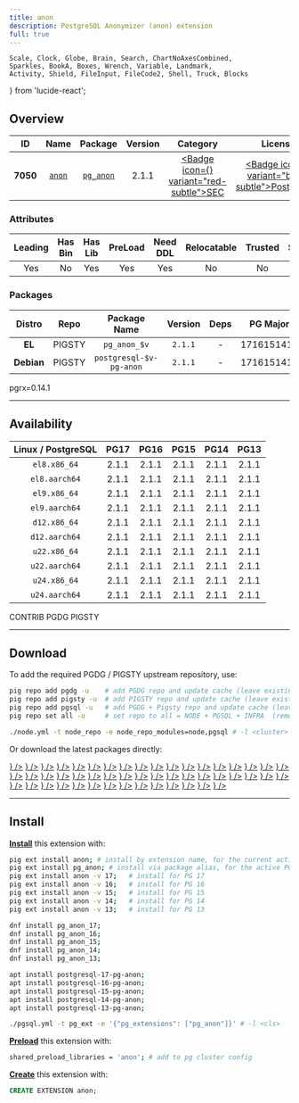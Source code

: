 ```yaml
---
title: anon
description: PostgreSQL Anonymizer (anon) extension
full: true
---
```


    Scale, Clock, Globe, Brain, Search, ChartNoAxesCombined,
    Sparkles, BookA, Boxes, Wrench, Variable, Landmark,
    Activity, Shield, FileInput, FileCode2, Shell, Truck, Blocks
} from 'lucide-react';

## Overview

| <TooltipIconButton tooltip="Extension unique identifier" side="top">ID</TooltipIconButton> | <TooltipIconButton tooltip="Extension name" side="top">Name</TooltipIconButton> | <TooltipIconButton tooltip="Package name for installation" side="top">Package</TooltipIconButton> | <TooltipIconButton tooltip="Latest available extension version" side="top">Version</TooltipIconButton> | <TooltipIconButton tooltip="Extension category" side="top">Category</TooltipIconButton> | <TooltipIconButton tooltip="Open source license" side="top">License</TooltipIconButton> | <TooltipIconButton tooltip="Programming language" side="top">Lang</TooltipIconButton> |
|:--------:|:--------:|:----------:|:--------------:|:---------------------------------------:|:------------------------------------------------------:|:----:|
| **7050** | [`anon`](https://gitlab.com/dalibo/postgresql_anonymizer/) | [`pg_anon`](/ext/anon) | 2.1.1 | <a href="/ext/sec" className="no-underline"><Badge icon={<Shield />} variant="red-subtle">SEC</Badge></a> | <a href="/ext/list/license#postgresql" className="no-underline"><Badge icon={<Scale />} variant="blue-subtle">PostgreSQL</Badge></a> | <a href="/ext/list/lang#rust"><Badge icon={<FileCode2 />} variant="amber-subtle">Rust</Badge></a> |

### Attributes

| <TooltipIconButton tooltip="The Primary Leading extension in the Package" side="top">Leading</TooltipIconButton> | <TooltipIconButton tooltip="Contains binary utils" side="top">Has Bin</TooltipIconButton> | <TooltipIconButton tooltip="Contains .so shared library files" side="top">Has Lib</TooltipIconButton> | <TooltipIconButton tooltip="Requires preloading via shared_preload_libraries" side="top">PreLoad</TooltipIconButton> | <TooltipIconButton tooltip="Requires CREATE EXTENSION DDL command" side="top">Need DDL</TooltipIconButton> | <TooltipIconButton tooltip="Can be installed in any schema" side="top">Relocatable</TooltipIconButton> | <TooltipIconButton tooltip="Can be created by non-superuser" side="top">Trusted</TooltipIconButton> | <TooltipIconButton tooltip="Schemas used by this extension" side="top">Schemas</TooltipIconButton> |
|:-------:|:-------:|:-------:|:-------:|:--------:|:-----------:|:-------:|:-------:|
| Yes | No | Yes | Yes | Yes | No | No | `anon` |

### Packages

| <TooltipIconButton tooltip="Linux distribution family, EL or Debian" side="top">Distro</TooltipIconButton> | <TooltipIconButton tooltip="Package repository" side="top">Repo</TooltipIconButton> | <TooltipIconButton tooltip="The RPM/DEB Package Name Pattern (replace $v with real pg major)" side="top">Package Name</TooltipIconButton> | <TooltipIconButton tooltip="Latest package version" side="top">Version</TooltipIconButton> | <TooltipIconButton tooltip="RPM/DEB Package dependencies" side="top">Deps</TooltipIconButton> | <TooltipIconButton tooltip="Available in these PostgreSQL Major Versions" side="top">PG Major</TooltipIconButton> |
|:----------:|:--------:|:------------------------:|:-----------:|:------------:|:------------------:|
|   **EL**   | <Badge variant="amber-subtle"><span className="font-bold">PIGSTY</span></Badge> | `pg_anon_$v` | `2.1.1` | - | <Badge variant="green-subtle">17</Badge><Badge variant="green-subtle">16</Badge><Badge variant="green-subtle">15</Badge><Badge variant="green-subtle">14</Badge><Badge variant="green-subtle">13</Badge> |
| **Debian** | <Badge variant="amber-subtle"><span className="font-bold">PIGSTY</span></Badge> | `postgresql-$v-pg-anon` | `2.1.1` | - | <Badge variant="green-subtle">17</Badge><Badge variant="green-subtle">16</Badge><Badge variant="green-subtle">15</Badge><Badge variant="green-subtle">14</Badge><Badge variant="green-subtle">13</Badge> |


<Callout title="Comments" type="info">
    pgrx=0.14.1
</Callout>


------

## Availability

| <TooltipIconButton tooltip="Linux Distro Arch / PostgreSQL Major Version" side="top">Linux / PostgreSQL </TooltipIconButton> | **PG17** | **PG16** | **PG15** | **PG14** | **PG13** |
|:-----:|:-----:|:-----:|:-----:|:-----:|:-----:|
| `el8.x86_64` | <Badge variant="amber-subtle">2.1.1</Badge> | <Badge variant="amber-subtle">2.1.1</Badge> | <Badge variant="amber-subtle">2.1.1</Badge> | <Badge variant="amber-subtle">2.1.1</Badge> | <Badge variant="amber-subtle">2.1.1</Badge> |
| `el8.aarch64` | <Badge variant="amber-subtle">2.1.1</Badge> | <Badge variant="amber-subtle">2.1.1</Badge> | <Badge variant="amber-subtle">2.1.1</Badge> | <Badge variant="amber-subtle">2.1.1</Badge> | <Badge variant="amber-subtle">2.1.1</Badge> |
| `el9.x86_64` | <Badge variant="amber-subtle">2.1.1</Badge> | <Badge variant="amber-subtle">2.1.1</Badge> | <Badge variant="amber-subtle">2.1.1</Badge> | <Badge variant="amber-subtle">2.1.1</Badge> | <Badge variant="amber-subtle">2.1.1</Badge> |
| `el9.aarch64` | <Badge variant="amber-subtle">2.1.1</Badge> | <Badge variant="amber-subtle">2.1.1</Badge> | <Badge variant="amber-subtle">2.1.1</Badge> | <Badge variant="amber-subtle">2.1.1</Badge> | <Badge variant="amber-subtle">2.1.1</Badge> |
| `d12.x86_64` | <Badge variant="amber-subtle">2.1.1</Badge> | <Badge variant="amber-subtle">2.1.1</Badge> | <Badge variant="amber-subtle">2.1.1</Badge> | <Badge variant="amber-subtle">2.1.1</Badge> | <Badge variant="amber-subtle">2.1.1</Badge> |
| `d12.aarch64` | <Badge variant="amber-subtle">2.1.1</Badge> | <Badge variant="amber-subtle">2.1.1</Badge> | <Badge variant="amber-subtle">2.1.1</Badge> | <Badge variant="amber-subtle">2.1.1</Badge> | <Badge variant="amber-subtle">2.1.1</Badge> |
| `u22.x86_64` | <Badge variant="amber-subtle">2.1.1</Badge> | <Badge variant="amber-subtle">2.1.1</Badge> | <Badge variant="amber-subtle">2.1.1</Badge> | <Badge variant="amber-subtle">2.1.1</Badge> | <Badge variant="amber-subtle">2.1.1</Badge> |
| `u22.aarch64` | <Badge variant="amber-subtle">2.1.1</Badge> | <Badge variant="amber-subtle">2.1.1</Badge> | <Badge variant="amber-subtle">2.1.1</Badge> | <Badge variant="amber-subtle">2.1.1</Badge> | <Badge variant="amber-subtle">2.1.1</Badge> |
| `u24.x86_64` | <Badge variant="amber-subtle">2.1.1</Badge> | <Badge variant="amber-subtle">2.1.1</Badge> | <Badge variant="amber-subtle">2.1.1</Badge> | <Badge variant="amber-subtle">2.1.1</Badge> | <Badge variant="amber-subtle">2.1.1</Badge> |
| `u24.aarch64` | <Badge variant="amber-subtle">2.1.1</Badge> | <Badge variant="amber-subtle">2.1.1</Badge> | <Badge variant="amber-subtle">2.1.1</Badge> | <Badge variant="amber-subtle">2.1.1</Badge> | <Badge variant="amber-subtle">2.1.1</Badge> |

<Badge variant="green-subtle"><span className="font-black">CONTRIB</span></Badge> <Badge variant="blue-subtle"><span className="font-black">PGDG</span></Badge> <Badge variant="amber-subtle"><span className="font-black">PIGSTY</span></Badge>

------

## Download

To add the required PGDG / PIGSTY upstream repository, use:

```bash tab="pig"
pig repo add pgdg -u    # add PGDG repo and update cache (leave existing repos)
pig repo add pigsty -u  # add PIGSTY repo and update cache (leave existing repos)
pig repo add pgsql -u   # add PGDG + Pigsty repo and update cache (leave existing repos)
pig repo set all -u     # set repo to all = NODE + PGSQL + INFRA  (remove existing repos)
```
```bash tab="pigsty"
./node.yml -t node_repo -e node_repo_modules=node,pgsql # -l <cluster>
```

Or download the latest packages directly:

<Files>
    <Folder name="el8.x86_64">
        <a href="https://repo.pigsty.io/yum/pgsql/el8.x86_64/pg_anon_17-2.1.1-1PIGSTY.el8.x86_64.rpm"><File name="pg_anon_17-2.1.1-1PIGSTY.el8.x86_64.rpm" icon={<Package className="text-emerald-500" />} /></a>
        <a href="https://repo.pigsty.io/yum/pgsql/el8.x86_64/pg_anon_16-2.1.1-1PIGSTY.el8.x86_64.rpm"><File name="pg_anon_16-2.1.1-1PIGSTY.el8.x86_64.rpm" icon={<Package className="text-emerald-500" />} /></a>
        <a href="https://repo.pigsty.io/yum/pgsql/el8.x86_64/pg_anon_15-2.1.1-1PIGSTY.el8.x86_64.rpm"><File name="pg_anon_15-2.1.1-1PIGSTY.el8.x86_64.rpm" icon={<Package className="text-emerald-500" />} /></a>
        <a href="https://repo.pigsty.io/yum/pgsql/el8.x86_64/pg_anon_14-2.1.1-1PIGSTY.el8.x86_64.rpm"><File name="pg_anon_14-2.1.1-1PIGSTY.el8.x86_64.rpm" icon={<Package className="text-emerald-500" />} /></a>
        <a href="https://repo.pigsty.io/yum/pgsql/el8.x86_64/pg_anon_13-2.1.1-1PIGSTY.el8.x86_64.rpm"><File name="pg_anon_13-2.1.1-1PIGSTY.el8.x86_64.rpm" icon={<Package className="text-emerald-500" />} /></a>
    </Folder>
    <Folder name="el8.aarch64">
        <a href="https://repo.pigsty.io/yum/pgsql/el8.aarch64/pg_anon_17-2.1.1-1PIGSTY.el8.aarch64.rpm"><File name="pg_anon_17-2.1.1-1PIGSTY.el8.aarch64.rpm" icon={<Package className="text-orange-500" />} /></a>
        <a href="https://repo.pigsty.io/yum/pgsql/el8.aarch64/pg_anon_16-2.1.1-1PIGSTY.el8.aarch64.rpm"><File name="pg_anon_16-2.1.1-1PIGSTY.el8.aarch64.rpm" icon={<Package className="text-orange-500" />} /></a>
        <a href="https://repo.pigsty.io/yum/pgsql/el8.aarch64/pg_anon_15-2.1.1-1PIGSTY.el8.aarch64.rpm"><File name="pg_anon_15-2.1.1-1PIGSTY.el8.aarch64.rpm" icon={<Package className="text-orange-500" />} /></a>
        <a href="https://repo.pigsty.io/yum/pgsql/el8.aarch64/pg_anon_14-2.1.1-1PIGSTY.el8.aarch64.rpm"><File name="pg_anon_14-2.1.1-1PIGSTY.el8.aarch64.rpm" icon={<Package className="text-orange-500" />} /></a>
        <a href="https://repo.pigsty.io/yum/pgsql/el8.aarch64/pg_anon_13-2.1.1-1PIGSTY.el8.aarch64.rpm"><File name="pg_anon_13-2.1.1-1PIGSTY.el8.aarch64.rpm" icon={<Package className="text-orange-500" />} /></a>
    </Folder>
    <Folder name="el9.x86_64">
        <a href="https://repo.pigsty.io/yum/pgsql/el9.x86_64/pg_anon_17-2.1.1-1PIGSTY.el9.x86_64.rpm"><File name="pg_anon_17-2.1.1-1PIGSTY.el9.x86_64.rpm" icon={<Package className="text-emerald-500" />} /></a>
        <a href="https://repo.pigsty.io/yum/pgsql/el9.x86_64/pg_anon_16-2.1.1-1PIGSTY.el9.x86_64.rpm"><File name="pg_anon_16-2.1.1-1PIGSTY.el9.x86_64.rpm" icon={<Package className="text-emerald-500" />} /></a>
        <a href="https://repo.pigsty.io/yum/pgsql/el9.x86_64/pg_anon_15-2.1.1-1PIGSTY.el9.x86_64.rpm"><File name="pg_anon_15-2.1.1-1PIGSTY.el9.x86_64.rpm" icon={<Package className="text-emerald-500" />} /></a>
        <a href="https://repo.pigsty.io/yum/pgsql/el9.x86_64/pg_anon_14-2.1.1-1PIGSTY.el9.x86_64.rpm"><File name="pg_anon_14-2.1.1-1PIGSTY.el9.x86_64.rpm" icon={<Package className="text-emerald-500" />} /></a>
        <a href="https://repo.pigsty.io/yum/pgsql/el9.x86_64/pg_anon_13-2.1.1-1PIGSTY.el9.x86_64.rpm"><File name="pg_anon_13-2.1.1-1PIGSTY.el9.x86_64.rpm" icon={<Package className="text-emerald-500" />} /></a>
    </Folder>
    <Folder name="el9.aarch64">
        <a href="https://repo.pigsty.io/yum/pgsql/el9.aarch64/pg_anon_17-2.1.1-1PIGSTY.el9.aarch64.rpm"><File name="pg_anon_17-2.1.1-1PIGSTY.el9.aarch64.rpm" icon={<Package className="text-orange-500" />} /></a>
        <a href="https://repo.pigsty.io/yum/pgsql/el9.aarch64/pg_anon_16-2.1.1-1PIGSTY.el9.aarch64.rpm"><File name="pg_anon_16-2.1.1-1PIGSTY.el9.aarch64.rpm" icon={<Package className="text-orange-500" />} /></a>
        <a href="https://repo.pigsty.io/yum/pgsql/el9.aarch64/pg_anon_15-2.1.1-1PIGSTY.el9.aarch64.rpm"><File name="pg_anon_15-2.1.1-1PIGSTY.el9.aarch64.rpm" icon={<Package className="text-orange-500" />} /></a>
        <a href="https://repo.pigsty.io/yum/pgsql/el9.aarch64/pg_anon_14-2.1.1-1PIGSTY.el9.aarch64.rpm"><File name="pg_anon_14-2.1.1-1PIGSTY.el9.aarch64.rpm" icon={<Package className="text-orange-500" />} /></a>
        <a href="https://repo.pigsty.io/yum/pgsql/el9.aarch64/pg_anon_13-2.1.1-1PIGSTY.el9.aarch64.rpm"><File name="pg_anon_13-2.1.1-1PIGSTY.el9.aarch64.rpm" icon={<Package className="text-orange-500" />} /></a>
    </Folder>
    <Folder name="d12.x86_64">
        <a href="https://repo.pigsty.io/apt/pgsql/bookworm/pool/main/p/pg-anon/postgresql-17-pg-anon_2.1.1-1PIGSTY~bookworm_amd64.deb"><File name="postgresql-17-pg-anon_2.1.1-1PIGSTY~bookworm_amd64.deb" icon={<Box className="text-emerald-500" />} /></a>
        <a href="https://repo.pigsty.io/apt/pgsql/bookworm/pool/main/p/pg-anon/postgresql-16-pg-anon_2.1.1-1PIGSTY~bookworm_amd64.deb"><File name="postgresql-16-pg-anon_2.1.1-1PIGSTY~bookworm_amd64.deb" icon={<Box className="text-emerald-500" />} /></a>
        <a href="https://repo.pigsty.io/apt/pgsql/bookworm/pool/main/p/pg-anon/postgresql-15-pg-anon_2.1.1-1PIGSTY~bookworm_amd64.deb"><File name="postgresql-15-pg-anon_2.1.1-1PIGSTY~bookworm_amd64.deb" icon={<Box className="text-emerald-500" />} /></a>
        <a href="https://repo.pigsty.io/apt/pgsql/bookworm/pool/main/p/pg-anon/postgresql-14-pg-anon_2.1.1-1PIGSTY~bookworm_amd64.deb"><File name="postgresql-14-pg-anon_2.1.1-1PIGSTY~bookworm_amd64.deb" icon={<Box className="text-emerald-500" />} /></a>
        <a href="https://repo.pigsty.io/apt/pgsql/bookworm/pool/main/p/pg-anon/postgresql-13-pg-anon_2.1.1-1PIGSTY~bookworm_amd64.deb"><File name="postgresql-13-pg-anon_2.1.1-1PIGSTY~bookworm_amd64.deb" icon={<Box className="text-emerald-500" />} /></a>
    </Folder>
    <Folder name="d12.aarch64">
        <a href="https://repo.pigsty.io/apt/pgsql/bookworm/pool/main/p/pg-anon/postgresql-17-pg-anon_2.1.1-1PIGSTY~bookworm_arm64.deb"><File name="postgresql-17-pg-anon_2.1.1-1PIGSTY~bookworm_arm64.deb" icon={<Box className="text-orange-500" />} /></a>
        <a href="https://repo.pigsty.io/apt/pgsql/bookworm/pool/main/p/pg-anon/postgresql-16-pg-anon_2.1.1-1PIGSTY~bookworm_arm64.deb"><File name="postgresql-16-pg-anon_2.1.1-1PIGSTY~bookworm_arm64.deb" icon={<Box className="text-orange-500" />} /></a>
        <a href="https://repo.pigsty.io/apt/pgsql/bookworm/pool/main/p/pg-anon/postgresql-15-pg-anon_2.1.1-1PIGSTY~bookworm_arm64.deb"><File name="postgresql-15-pg-anon_2.1.1-1PIGSTY~bookworm_arm64.deb" icon={<Box className="text-orange-500" />} /></a>
        <a href="https://repo.pigsty.io/apt/pgsql/bookworm/pool/main/p/pg-anon/postgresql-14-pg-anon_2.1.1-1PIGSTY~bookworm_arm64.deb"><File name="postgresql-14-pg-anon_2.1.1-1PIGSTY~bookworm_arm64.deb" icon={<Box className="text-orange-500" />} /></a>
        <a href="https://repo.pigsty.io/apt/pgsql/bookworm/pool/main/p/pg-anon/postgresql-13-pg-anon_2.1.1-1PIGSTY~bookworm_arm64.deb"><File name="postgresql-13-pg-anon_2.1.1-1PIGSTY~bookworm_arm64.deb" icon={<Box className="text-orange-500" />} /></a>
    </Folder>
    <Folder name="u22.x86_64">
        <a href="https://repo.pigsty.io/apt/pgsql/jammy/pool/main/p/pg-anon/postgresql-17-pg-anon_2.1.1-1PIGSTY~jammy_amd64.deb"><File name="postgresql-17-pg-anon_2.1.1-1PIGSTY~jammy_amd64.deb" icon={<Box className="text-emerald-500" />} /></a>
        <a href="https://repo.pigsty.io/apt/pgsql/jammy/pool/main/p/pg-anon/postgresql-16-pg-anon_2.1.1-1PIGSTY~jammy_amd64.deb"><File name="postgresql-16-pg-anon_2.1.1-1PIGSTY~jammy_amd64.deb" icon={<Box className="text-emerald-500" />} /></a>
        <a href="https://repo.pigsty.io/apt/pgsql/jammy/pool/main/p/pg-anon/postgresql-15-pg-anon_2.1.1-1PIGSTY~jammy_amd64.deb"><File name="postgresql-15-pg-anon_2.1.1-1PIGSTY~jammy_amd64.deb" icon={<Box className="text-emerald-500" />} /></a>
        <a href="https://repo.pigsty.io/apt/pgsql/jammy/pool/main/p/pg-anon/postgresql-14-pg-anon_2.1.1-1PIGSTY~jammy_amd64.deb"><File name="postgresql-14-pg-anon_2.1.1-1PIGSTY~jammy_amd64.deb" icon={<Box className="text-emerald-500" />} /></a>
        <a href="https://repo.pigsty.io/apt/pgsql/jammy/pool/main/p/pg-anon/postgresql-13-pg-anon_2.1.1-1PIGSTY~jammy_amd64.deb"><File name="postgresql-13-pg-anon_2.1.1-1PIGSTY~jammy_amd64.deb" icon={<Box className="text-emerald-500" />} /></a>
    </Folder>
    <Folder name="u22.aarch64">
        <a href="https://repo.pigsty.io/apt/pgsql/jammy/pool/main/p/pg-anon/postgresql-17-pg-anon_2.1.1-1PIGSTY~jammy_arm64.deb"><File name="postgresql-17-pg-anon_2.1.1-1PIGSTY~jammy_arm64.deb" icon={<Box className="text-orange-500" />} /></a>
        <a href="https://repo.pigsty.io/apt/pgsql/jammy/pool/main/p/pg-anon/postgresql-16-pg-anon_2.1.1-1PIGSTY~jammy_arm64.deb"><File name="postgresql-16-pg-anon_2.1.1-1PIGSTY~jammy_arm64.deb" icon={<Box className="text-orange-500" />} /></a>
        <a href="https://repo.pigsty.io/apt/pgsql/jammy/pool/main/p/pg-anon/postgresql-15-pg-anon_2.1.1-1PIGSTY~jammy_arm64.deb"><File name="postgresql-15-pg-anon_2.1.1-1PIGSTY~jammy_arm64.deb" icon={<Box className="text-orange-500" />} /></a>
        <a href="https://repo.pigsty.io/apt/pgsql/jammy/pool/main/p/pg-anon/postgresql-14-pg-anon_2.1.1-1PIGSTY~jammy_arm64.deb"><File name="postgresql-14-pg-anon_2.1.1-1PIGSTY~jammy_arm64.deb" icon={<Box className="text-orange-500" />} /></a>
        <a href="https://repo.pigsty.io/apt/pgsql/jammy/pool/main/p/pg-anon/postgresql-13-pg-anon_2.1.1-1PIGSTY~jammy_arm64.deb"><File name="postgresql-13-pg-anon_2.1.1-1PIGSTY~jammy_arm64.deb" icon={<Box className="text-orange-500" />} /></a>
    </Folder>
    <Folder name="u24.x86_64">
        <a href="https://repo.pigsty.io/apt/pgsql/noble/pool/main/p/pg-anon/postgresql-17-pg-anon_2.1.1-1PIGSTY~noble_amd64.deb"><File name="postgresql-17-pg-anon_2.1.1-1PIGSTY~noble_amd64.deb" icon={<Box className="text-emerald-500" />} /></a>
        <a href="https://repo.pigsty.io/apt/pgsql/noble/pool/main/p/pg-anon/postgresql-16-pg-anon_2.1.1-1PIGSTY~noble_amd64.deb"><File name="postgresql-16-pg-anon_2.1.1-1PIGSTY~noble_amd64.deb" icon={<Box className="text-emerald-500" />} /></a>
        <a href="https://repo.pigsty.io/apt/pgsql/noble/pool/main/p/pg-anon/postgresql-15-pg-anon_2.1.1-1PIGSTY~noble_amd64.deb"><File name="postgresql-15-pg-anon_2.1.1-1PIGSTY~noble_amd64.deb" icon={<Box className="text-emerald-500" />} /></a>
        <a href="https://repo.pigsty.io/apt/pgsql/noble/pool/main/p/pg-anon/postgresql-14-pg-anon_2.1.1-1PIGSTY~noble_amd64.deb"><File name="postgresql-14-pg-anon_2.1.1-1PIGSTY~noble_amd64.deb" icon={<Box className="text-emerald-500" />} /></a>
        <a href="https://repo.pigsty.io/apt/pgsql/noble/pool/main/p/pg-anon/postgresql-13-pg-anon_2.1.1-1PIGSTY~noble_amd64.deb"><File name="postgresql-13-pg-anon_2.1.1-1PIGSTY~noble_amd64.deb" icon={<Box className="text-emerald-500" />} /></a>
    </Folder>
    <Folder name="u24.aarch64">
        <a href="https://repo.pigsty.io/apt/pgsql/noble/pool/main/p/pg-anon/postgresql-17-pg-anon_2.1.1-1PIGSTY~noble_arm64.deb"><File name="postgresql-17-pg-anon_2.1.1-1PIGSTY~noble_arm64.deb" icon={<Box className="text-orange-500" />} /></a>
        <a href="https://repo.pigsty.io/apt/pgsql/noble/pool/main/p/pg-anon/postgresql-16-pg-anon_2.1.1-1PIGSTY~noble_arm64.deb"><File name="postgresql-16-pg-anon_2.1.1-1PIGSTY~noble_arm64.deb" icon={<Box className="text-orange-500" />} /></a>
        <a href="https://repo.pigsty.io/apt/pgsql/noble/pool/main/p/pg-anon/postgresql-15-pg-anon_2.1.1-1PIGSTY~noble_arm64.deb"><File name="postgresql-15-pg-anon_2.1.1-1PIGSTY~noble_arm64.deb" icon={<Box className="text-orange-500" />} /></a>
        <a href="https://repo.pigsty.io/apt/pgsql/noble/pool/main/p/pg-anon/postgresql-14-pg-anon_2.1.1-1PIGSTY~noble_arm64.deb"><File name="postgresql-14-pg-anon_2.1.1-1PIGSTY~noble_arm64.deb" icon={<Box className="text-orange-500" />} /></a>
        <a href="https://repo.pigsty.io/apt/pgsql/noble/pool/main/p/pg-anon/postgresql-13-pg-anon_2.1.1-1PIGSTY~noble_arm64.deb"><File name="postgresql-13-pg-anon_2.1.1-1PIGSTY~noble_arm64.deb" icon={<Box className="text-orange-500" />} /></a>
    </Folder>
</Files>

------

## Install

[**Install**](/docs/pgsql/ext/install) this extension with:

```bash tab="pig"
pig ext install anon; # install by extension name, for the current active PG version
pig ext install pg_anon; # install via package alias, for the active PG version
pig ext install anon -v 17;   # install for PG 17
pig ext install anon -v 16;   # install for PG 16
pig ext install anon -v 15;   # install for PG 15
pig ext install anon -v 14;   # install for PG 14
pig ext install anon -v 13;   # install for PG 13
```
```bash tab="yum" 
dnf install pg_anon_17;
dnf install pg_anon_16;
dnf install pg_anon_15;
dnf install pg_anon_14;
dnf install pg_anon_13;
```
```bash tab="apt" 
apt install postgresql-17-pg-anon;
apt install postgresql-16-pg-anon;
apt install postgresql-15-pg-anon;
apt install postgresql-14-pg-anon;
apt install postgresql-13-pg-anon;
```
```bash tab="ansible"
./pgsql.yml -t pg_ext -e '{"pg_extensions": ["pg_anon"]}' # -l <cls>
```

[**Preload**](/docs/pgsql/ext/load) this extension with:

```bash
shared_preload_libraries = 'anon'; # add to pg cluster config
```

[**Create**](/docs/pgsql/ext/create) this extension with:

```sql
CREATE EXTENSION anon;
```


